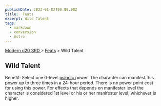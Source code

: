 ```yaml
---
publishDate: 2023-01-02T00:00:00Z
title:  Feats
excerpt: Wild Talent
tags:
  - markdown
  - conversion
  - Astro
---
```


[ Modern d20 SRD ](/#modernD20) > [ Feats](modern-d20-srd-feats-index) > Wild Talent

##  Wild Talent

Benefit: Select one 0-level [ psionic ](modern-d20-srd-psionics-index) power.
The character can manifest this power up to three times in a 24-hour period.
There is no power point cost for using this power. For effects that depends on
manifester level the character is considered 1st level or his or her
manifester level, whichever is higher.


